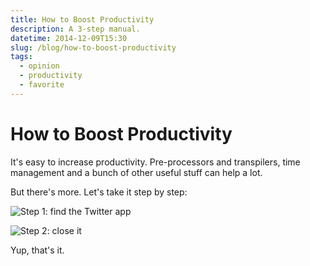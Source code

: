 ```yaml
---
title: How to Boost Productivity
description: A 3-step manual.
datetime: 2014-12-09T15:30
slug: /blog/how-to-boost-productivity
tags:
  - opinion
  - productivity
  - favorite
---
```


# How to Boost Productivity

It's easy to increase productivity. Pre-processors and transpilers, time management and a bunch of other useful stuff can help a lot.

But there's more. Let's take it step by step:

![Step 1: find the Twitter app](/images/content/how-to-boost-productivity/take-twitter.png)

![Step 2: close it](/images/content/how-to-boost-productivity/and-close-it.png)

Yup, that's it.
